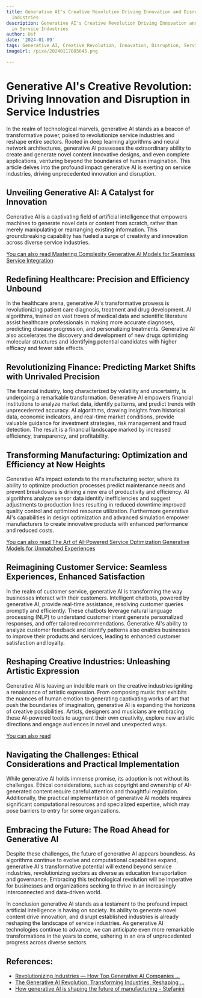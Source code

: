```yaml
---
title: Generative AI's Creative Revolution Driving Innovation and Disruption in Service
  Industries
description: Generative AI's Creative Revolution Driving Innovation and Disruption
  in Service Industries
author: Usf
date: '2024-01-09'
tags: Generative AI, Creative Revolution, Innovation, Disruption, Service Industries
imageUrl: /pixa/20240117085645.png

---
```

# Generative AI's Creative Revolution: Driving Innovation and  Disruption in Service Industries

In the realm  of technological marvels, generative AI stands as a beacon of transformative  power, poised to revolutionize service industries and reshape entire sectors. Rooted in deep learning  algorithms and neural network  architectures, generative AI  possesses the extraordinary ability to create and generate novel content innovative  designs, and even  complete applications, venturing beyond the boundaries  of human imagination. This article delves into the profound impact generative AI is exerting on service industries,  driving unprecedented innovation and disruption.

## Unveiling Generative AI: A Catalyst for Innovation

Generative AI is a captivating field of artificial intelligence that empowers machines to generate novel data or content from scratch, rather than merely  manipulating or rearranging existing  information. This groundbreaking capability has fueled a surge of creativity and  innovation across diverse service industries.

[You can also read Mastering Complexity Generative  AI Models for Seamless Service Integration](Mastering%20Complexity%20Generative%20AI%20Models%20for%20Seamless%20Service%20Integration)


## Redefining  Healthcare: Precision and Efficiency Unbound

In the healthcare arena, generative AI's transformative prowess is revolutionizing patient care diagnosis, treatment  and drug development. AI algorithms, trained  on vast troves of medical data and scientific literature assist healthcare professionals in making  more accurate diagnoses, predicting disease progression, and  personalizing treatments. Generative AI also accelerates the discovery and development of new drugs optimizing molecular structures and identifying potential candidates  with higher efficacy and fewer side effects.

## Revolutionizing Finance: Predicting Market Shifts with Unrivaled Precision

The financial industry, long characterized by  volatility and uncertainty, is undergoing a remarkable transformation. Generative  AI empowers financial institutions to analyze market data, identify patterns, and predict  trends with unprecedented accuracy. AI algorithms, drawing insights from historical data, economic indicators,  and real-time market  conditions, provide valuable  guidance for investment strategies, risk management and fraud detection. The result is  a financial landscape marked by increased efficiency, transparency, and profitability.

## Transforming Manufacturing: Optimization and  Efficiency at New Heights

Generative AI's impact extends to the  manufacturing sector, where its ability to optimize  production processes predict  maintenance needs and prevent breakdowns is driving a new era of productivity and efficiency. AI algorithms analyze sensor data identify inefficiencies and suggest  adjustments to production lines resulting in reduced downtime improved  quality control and optimized resource  utilization.  Furthermore generative AI's capabilities in design optimization and advanced simulation empower manufacturers to create innovative products  with enhanced performance and reduced costs.

[You can also read The Art of AI-Powered  Service Optimization Generative Models for Unmatched Experiences](The%20Art%20of%20AI-Powered%20Service%20Optimization%20Generative%20Models%20for%20Unmatched%20Experiences)


## Reimagining Customer Service: Seamless Experiences, Enhanced Satisfaction

In the  realm  of customer service, generative AI is transforming the  way businesses interact with their customers. Intelligent chatbots, powered by  generative AI, provide real-time assistance, resolving customer  queries promptly  and efficiently. These  chatbots leverage natural language processing (NLP) to understand customer intent generate personalized responses, and offer tailored recommendations. Generative AI's ability to analyze customer feedback and identify patterns also enables businesses to improve  their products and services, leading to enhanced customer satisfaction and loyalty.

## Reshaping Creative  Industries: Unleashing Artistic Expression

Generative AI is leaving an indelible mark on the creative industries igniting a  renaissance of artistic expression. From composing  music  that exhibits the nuances of human emotion  to generating captivating works of art that push the boundaries of imagination,  generative AI is expanding the horizons of creative possibilities. Artists, designers  and musicians  are embracing these AI-powered tools to augment their own  creativity, explore new artistic directions and engage audiences in novel and unexpected ways.

[You  can also read ]()


## Navigating the Challenges: Ethical Considerations and Practical Implementation

While generative AI holds immense promise, its adoption  is not without its challenges. Ethical considerations, such as copyright  and ownership of AI-generated content  require careful  attention and thoughtful regulation. Additionally,  the practical implementation of generative AI models requires  significant computational resources and specialized expertise, which  may pose barriers to entry for some organizations.

## Embracing the Future: The Road Ahead for Generative AI

Despite these  challenges, the future  of generative AI appears boundless. As algorithms continue to evolve and computational capabilities expand, generative AI's transformative potential will extend  beyond service industries, revolutionizing sectors as diverse as education  transportation and governance. Embracing this technological revolution  will be imperative for businesses and organizations seeking to thrive in an increasingly interconnected and data-driven world.

In conclusion generative  AI stands as a testament to the  profound impact artificial intelligence is having on society. Its ability to generate novel content drive innovation, and  disrupt established industries is  already  reshaping the landscape of service industries. As generative AI  technologies continue to advance, we can anticipate even more remarkable transformations  in the years to come, ushering in an era of unprecedented  progress across diverse sectors.

## References:
- [Revolutionizing Industries — How Top Generative AI Companies ...](https://medium.com/coinmonks/revolutionizing-industries-how-top-generative-ai-companies-are-shaping-the-future-abe45c750f28)
- [The Generative AI Revolution: Transforming Industries, Reshaping ...](https://www.linkedin.com/pulse/generative-ai-revolution-transforming-industries-future-whitaker)
- [How generative AI is shaping the future of manufacturing - Stefanini](https://stefanini.com/en/insights/news/how-generative-ai-is-shaping-the-future-of-manufacturing)
